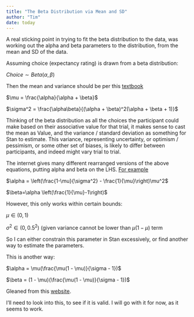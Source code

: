 ```yaml
---
title: "The Beta Distribution via Mean and SD"
author: "Tim"
date: today
---
```


A real sticking point in trying to fit the beta distribution to the data, was working out the alpha and beta parameters to the distribution, from the mean and SD of the data.

Assuming choice (expectancy rating) is drawn from a beta distribution:

$Choice \sim Beta(\alpha , \beta)$

Then the mean and variance should be per this [textbook](https://batch.libretexts.org/print/url=https://stats.libretexts.org/Courses/Saint_Mary%27s_College_Notre_Dame/MATH_345__-_Probability_%28Kuter%29/4%3A_Continuous_Random_Variables/4.8%3A_Beta_Distributions.pdf)

$\mu = \frac{\alpha}{\alpha + \beta}$

$\sigma^2 = \frac{\alpha\beta}{(\alpha + \beta)^2(\alpha + \beta + 1)}$

Thinking of the beta distribution as all the choices the participant could make based on their associative value for that trial, it makes sense to cast the mean as Value, and the variance / standard deviation as something for Stan to estimate. This variance, representing uncertainty, or optimism / pessimism, or some other set of biases, is likely to differ between participants, and indeed might vary trial to trial.

The internet gives many different rearranged versions of the above equations, putting alpha and beta on the LHS. [For example](https://stats.stackexchange.com/questions/12232/calculating-the-parameters-of-a-beta-distribution-using-the-mean-and-variance)

$\alpha = \left(\frac{1-\mu}{\sigma^2} - \frac{1}{\mu}\right)\mu^2$

$\beta=\alpha \left(\frac{1}{\mu}-1\right)$

However, this only works within certain bounds:

$\mu \in (0,1)$

$\sigma^2 \in (0,0.5^2)$ (given variance cannot be lower than $\mu(1-\mu)$ term

So I can either constrain this parameter in Stan excessively, or find another way to estimate the parameters.

This is another way:

$\alpha = \mu(\frac{\mu(1 - \mu)}{\sigma - 1})$

$\beta = (1 - \mu)(\frac{\mu(1 - \mu)}{\sigma - 1})$

Gleaned from this [website](http://quantdevel.com/CSP2017/ModelingProportionsAndProbabilities.pdf).

I'll need to look into this, to see if it is valid. I will go with it for now, as it seems to work.
